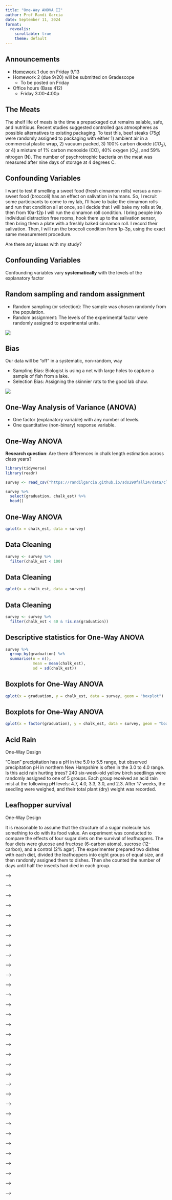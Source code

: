 ```yaml
---
title: "One-Way ANOVA II"
author: Prof Randi Garcia
date: September 11, 2024
format: 
  revealjs:
    scrollable: true
    theme: default
---
```


## Announcements

-   [Homework 1](https://randilgarcia.github.io/sds290fall24/homework.html) due on Friday 9/13
-   Homework 2 (due 9/20) will be submitted on Gradescope
    -   To be posted on Friday
-   Office hours (Bass 412)
    -   Friday 3:00-4:00p

## The Meats

The shelf life of meats is the time a prepackaged cut remains salable, safe, and nutritious. Recent studies suggested controlled gas atmospheres as possible alternatives to existing packaging. To test this, beef steaks (75$g$) were randomly assigned to packaging with either 1) ambient air in a commercial plastic wrap, 2) vacuum packed, 3) 100% carbon dioxide ($CO_2$), or 4) a mixture of 1% carbon monoxide (CO), 40% oxygen ($O_2$), and 59% nitrogen (N). The number of psychrotrophic bacteria on the meat was measured after nine days of storage at 4 degrees C.

## Confounding Variables

I want to test if smelling a sweet food (fresh cinnamon rolls) versus a non-sweet food (broccoli) has an effect on salivation in humans. So, I recruit some participants to come to my lab, I'll have to bake the cinnamon rolls and run that condition all at once, so I decide that I will bake my rolls at 9a, then from 10a-12p I will run the cinnamon roll condition. I bring people into individual distraction free rooms, hook them up to the salivation sensor, then bring them a plate with a freshly baked cinnamon roll. I record their salivation. Then, I will run the broccoli condition from 1p-3p, using the exact same measurement procedure.

Are there any issues with my study?

## Confounding Variables

Confounding variables vary **systematically** with the levels of the explanatory factor

## Random sampling and random assignment

-   Random sampling (or selection): The sample was chosen randomly from the population.
-   Random assignment: The levels of the experimental factor were randomly assigned to experimental units. 

![](pics/random.png)

## Bias

Our data will be "off" in a systematic, non-random, way

-   Sampling Bias: Biologist is using a net with large holes to capture a sample of fish from a lake.
-   Selection Bias: Assigning the skinnier rats to the good lab chow.

![](02_four_designs-figure/Bias.png)

## One-Way Analysis of Variance (ANOVA)

-   One factor (explanatory variable) with any number of levels.
-   One quantitative (non-binary) response variable.


## One-Way ANOVA

**Research question**: Are there differences in chalk length estimation across class years?

```r
library(tidyverse)
library(readr)

survey <- read_csv("https://randilgarcia.github.io/sds290fall24/data/class_survey_data.csv")

survey %>%
  select(graduation, chalk_est) %>%
  head()
```

## One-Way ANOVA

```r
qplot(x = chalk_est, data = survey)
```

## Data Cleaning

```r
survey <- survey %>%
  filter(chalk_est < 100)
```

## Data Cleaning

```r
qplot(x = chalk_est, data = survey)
```

## Data Cleaning

```r
survey <- survey %>%
  filter(chalk_est < 40 & !is.na(graduation))
```

## Descriptive statistics for One-Way ANOVA

```r
survey %>%
  group_by(graduation) %>%
  summarise(n = n(),
            mean = mean(chalk_est),
            sd = sd(chalk_est))
```

## Boxplots for One-Way ANOVA

```r
qplot(x = graduation, y = chalk_est, data = survey, geom = "boxplot")
```

## Boxplots for One-Way ANOVA

```r
qplot(x = factor(graduation), y = chalk_est, data = survey, geom = "boxplot")
```


## Acid Rain

One-Way Design

"Clean" precipitation has a pH in the 5.0 to 5.5 range, but observed precipitation pH in northern New Hampshire is often in the 3.0 to 4.0 range. Is this acid rain hurting trees? 240 six-week-old yellow birch seedlings were randomly assigned to one of 5 groups. Each group received an acid rain mist at the following pH levels: 4.7, 4.0, 3.3, 3.0, and 2.3. After 17 weeks, the seedling were weighed, and their total plant (dry) weight was recorded.

## Leafhopper survival

One-Way Design

It is reasonable to assume that the structure of a sugar molecule has something to do with its food value. An experiment was conducted to compare the effects of four sugar diets on the survival of leafhoppers. The four diets were glucose and fructose (6-carbon atoms), sucrose (12-carbon), and a control (2% agar). The experimenter prepared two dishes with each diet, divided the leafhoppers into eight groups of equal size, and then randomly assigned them to dishes. Then she counted the number of days until half the insects had died in each group.

<!-- # Fitting the One-Way ANOVA Model -->

<!-- ## Assembly Line Metaphor (Cobb, 2008) -->

<!-- ![](03_one-way-ANOVAII-figure/cobb.png) -->

<!-- [Remembering George Cobb](https://magazine.amstat.org/blog/2020/07/01/remembering-george-cobb-1947-2020/) -->

<!-- ## Assembly Line Metaphor -->

<!-- -   You book used the CAT scan metaphor: $$Body = Skeleton + Organ\:System + Everything\:Else$$ -->
<!-- -   I prefer the assembly line metaphor, but whatever makes sense to you! -->

<!-- ::: {.tenor-gif-embed data-postid="15055701" data-share-method="host" data-aspect-ratio="1.77778" data-width="50%"} -->
<!-- <a href="https://tenor.com/view/rabbit-work-mooncake-factory-working-rabbit-cute-gif-15055701">Rabbit Work GIF</a>from <a href="https://tenor.com/search/rabbit-gifs">Rabbit GIFs</a> -->
<!-- ::: -->

<!-- ```{=html} -->
<!-- <script type="text/javascript" async src="https://tenor.com/embed.js"></script> -->
<!-- ``` -->
<!-- ## Simulation in R: Assembly Line Metaphor -->

<!-- -   [Animal Data](https://randilgarcia.github.io/sds290fall24/code/01_animal_data.qmd) -->
<!-- -   [Assembly Line Metaphor code](https://randilgarcia.github.io/sds290fall24/code/02_informal_anova.qmd) -->

<!-- ## Leafhopper survival -->

<!-- One-Way Design -->

<!-- It is reasonable to assume that the structure of a sugar molecule has something to do with its food value. An experiment was conducted to compare the effects of four sugar diets on the survival of leafhoppers. The four diets were glucose and fructose (6-carbon atoms), sucrose (12-carbon), and a control (2% agar). The experimenter prepared two dishes with each diet, divided the leafhoppers into eight groups of equal size, and then randomly assigned them to dishes. Then she counted the number of days until half the insects had died in each group. -->

<!-- ## Decomposing the data -->

<!-- ```{r, echo = FALSE, message=FALSE, warning=FALSE} -->
<!-- library(knitr) -->
<!-- library(tidyverse) -->
<!-- library(mosaic) -->

<!-- kable(data.frame(control = c(2.3,1.7), sucrose = c(3.6, 4.0), glucose = c(2.9,2.7), fructose = c(2.1,2.3))) -->
<!-- ``` -->

<!-- -   Let's draw a factor diagram, including a place for the grand mean and residuals. -->

<!-- ## Leafhoppers -->

<!-- Bar graph of treatment condition averages. -->

<!-- ```{r, echo=FALSE} -->
<!-- leaf <- data.frame(diet = c("control","control","sucrose", "sucrose", "glucose", "glucose", "fructose","fructose"), days = c(2.3,1.7,3.6,4.0,2.9,2.7,2.1,2.3)) -->
<!-- leaf %>% -->
<!--   group_by(diet) %>% -->
<!--   summarise(means = mean(days)) %>% -->
<!--   mutate(bench = mean(means)) %>% -->
<!-- ggplot(aes(x = diet, y = means)) + -->
<!--   geom_bar(stat = "identity") + -->
<!--   geom_hline(aes(yintercept = bench), color = "red") -->


<!-- leaf <- leaf %>% -->
<!--   mutate(benchmark = mean(days)) %>% -->
<!--   group_by(diet) %>% -->
<!--   mutate(grp_mean = mean(days), -->
<!--          diet_effect = grp_mean - benchmark) %>% -->
<!--   ungroup() %>% -->
<!--   mutate(fitted = benchmark + diet_effect, -->
<!--          resid = days - grp_mean, -->
<!--          resid_alt = days - fitted) -->
<!-- ``` -->

<!-- ## Leafhoppers -->

<!-- -   We'll now start thinking about if those differences in treatment effects are real, or could possibly be due to chance error. -->
<!-- -   To the **factor diagram**, let's add in the grand mean, the effects for diet, and the residuals -->

<!-- ```{r, echo = FALSE} -->
<!-- kable(data.frame(' ' = c("","","group averages"), control = c(2.3,1.7, 2.0), sucrose = c(3.6, 4.0, 3.8), glucose = c(2.9,2.7,2.8), fructose = c(2.1,2.3,2.2))) -->
<!-- ``` -->

<!-- ## One-way ANOVA Model -->

<!-- $$Y = f(X) + \epsilon$$ For t-test our model is: $$Y = \mu_i + \epsilon$$ For One-Way ANOVA our model is: $$Y = \mu + \alpha_i + \epsilon$$ where $\mu$ is the grand mean, $\alpha_i$ is the treatment effect (difference from the grand mean for the $i^{th}$ group), and $\epsilon$ is the residual. -->

<!-- ### Note about using SLR for categorical variables -->

<!-- When we have a binary explanatory variable, X, where X is an indicator of category 2: -->

<!-- $$Y = \beta_0+\beta_1X_{indicator}+\epsilon$$ where $\beta_0$ is the mean of category 1, and $\beta_1$ is the difference between the mean of category 1 and the mean of category 2. -->

<!-- ## Analysis of Variance ANOVA -->

<!-- Formal ANOVA starts with the simple idea that we can compare our estimate of **treatment effect variability** to our estimate of **chance error variability** to measure how large our treatment effect is.  \ -->
<!-- $$Variability\:in\:Treatment\:E\mathit{f}\mathit{f}ects = True\:E\mathit{f}\mathit{f}ect\:Di\mathit{f}\mathit{f}erences + Error$$ $$Variability\:in\:Residuals = Error$$  \ -->
<!-- We can construct a comparison, which we will call F:  \ -->
<!-- $$F = \frac{Variability\:in\:Treatment\:E\mathit{f}\mathit{f}ects}{Variability\:in\:Residuals}=\frac{True\:E\mathit{f}\mathit{f}ect\:Di\mathit{f}\mathit{f}erences + Error}{Error}$$  \ -->
<!-- If our null hypothesis, ${H}_{0}: True\:E\mathit{f}\mathit{f}ect\:Di\mathit{f}\mathit{f}erences=0$, is true, then what would we expect the F-ratio to equal? -->

<!-- ## Sum of Squares (SS) -->

<!-- ANOVA measures variability in treatment effects with the sum of squares ($SS$) divided by the number of units of unique information ($df$). For the One-Way design: -->

<!-- $${SS}_{Treatments} = n\sum_{i=1}^{a}(\bar{y}_{i.}-\bar{y}_{..})^{2}$$ -->

<!-- $${SS}_{E} = \sum_{i=1}^{a}\sum_{j=1}^{n}({y}_{ij}-\bar{y}_{i.})^{2}$$ -->

<!-- $${SS}_{Total} = {SS}_{Treatments} + {SS}_{E}$$ -->

<!-- where $n$ is the group size, and $a$ is the number of treatments. -->

<!-- ## Degrees of Freedom (df) -->

<!-- The $df$ for a table equals the number of free numbers, the number of slots in the table you can fill in before the pattern of repetitions and adding to zero tell you what the remaining numbers have to be. -->

<!-- $${df}_{Treatments}=a-1$$ -->

<!-- $${df}_{E}=N-a$$ -->

<!-- ## Mean Squares (MS) -->

<!-- The ultimate statistic we want to calculate is -->

<!-- $$F = \frac{Variability\:in\:Treatment\:E\mathit{f}\mathit{f}ects}{Variability\:in\:Residuals}$$ -->

<!-- **Variability in treatment effects**: $${MS}_{Treatments}=\frac{{SS}_{Treatments}}{{df}_{Treatments}}$$ -->

<!-- **Variability in residuals** $${MS}_{E}=\frac{{SS}_{E}}{{df}_{E}}$$ -->

<!-- <!-- ## F-ratios and the F-distribution --> -->

<!-- <!-- Finally, the ratio of these two MS's is called the F ratio. The following quantity is our test statistic for the null hypothesis that there are no treatment effects. --> -->

<!-- <!-- $$F = \frac{{MS}_{Treatments}}{{MS}_{E}}$$ --> -->

<!-- <!-- If the null hypothesis is true, then F is a random variable $\sim F({df}_{Treatments}, {df}_{E})$. The [F-distribution](https://en.wikipedia.org/wiki/F-distribution). --> -->

<!-- <!-- ```{r, eval=FALSE} --> -->

<!-- <!-- qplot(x = rf(500, 3, 4), geom = "density") --> -->

<!-- <!-- ``` --> -->

<!-- <!-- Six Fisher Assumptions --> -->

<!-- <!-- ======================================================= --> -->

<!-- <!-- type: section --> -->

<!-- <!-- Six Fisher Assumptions --> -->

<!-- <!-- ======================================================= --> -->

<!-- <!-- ![](04_exp_decisions-figure/CA-SINZ2.png) --> -->

<!-- <!-- *** --> -->

<!-- <!-- - C. Constant effects --> -->

<!-- <!-- - A. Additive effects --> -->

<!-- <!-- - S. Same standard deviations --> -->

<!-- <!-- - I. Independent residuals --> -->

<!-- <!-- - N. Normally distributed residuals --> -->

<!-- <!-- - Z. Zero mean residuals --> -->

<!-- <!-- C. Constant effects --> -->

<!-- <!-- ======================================================= --> -->

<!-- <!-- We assume every observation in a similar condition is affected exactly the same. (Gets the same true score).   --> -->

<!-- <!-- ```{r, eval=FALSE} --> -->

<!-- <!-- animals_sim <- animals %>% --> -->

<!-- <!--   mutate(benchmark = mean(calm)) %>% --> -->

<!-- <!--   group_by(animal) %>% --> -->

<!-- <!--   mutate(animal_mean = mean(calm), --> -->

<!-- <!--          aminal_effect = animal_mean - benchmark) --> -->

<!-- <!-- ``` --> -->

<!-- <!-- A. Additive effects --> -->

<!-- <!-- ======================================================= --> -->

<!-- <!-- We add the effects as we go down the assembly line.  --> -->

<!-- The interaction effect captures the possibility that conditions have non-additive effects, but it is also added to everythign else.  -->

<!-- ```{r, eval=FALSE} -->

<!-- calm_sim = benchmark  -->

<!--          + aminal_effect  -->

<!--          + cue_effect  -->

<!--          + interaction_effect  -->

<!--          + student_effect  -->

<!-- ``` -->

<!-- S. Same standard deviations -->

<!-- ======================================================= -->

<!-- The peice of code for adding error is not dependent on which condition the observations is in. -->

<!-- ```{r, eval=FALSE} -->

<!--  + rnorm(64, 0, 0.65) -->

<!-- ``` -->

<!-- I. Independent residuals -->

<!-- ======================================================= -->

<!-- Takes 64 independent draws from a normal distribution. -->

<!-- ```{r, eval=FALSE} -->

<!--  + rnorm(64, 0, 0.65) -->

<!-- ``` -->

<!-- N. Normally distributed residuals -->

<!-- ======================================================= -->

<!-- It's `rnorm()`, and not `rbinom()` or `rpois()`... -->

<!-- ```{r, eval=FALSE} -->

<!--  + rnorm(64, 0, 0.65) -->

<!-- ``` -->

<!-- Z. Zero mean residuals -->

<!-- ======================================================= -->

<!-- The second argument is the mean. -->

<!-- ```{r, eval=FALSE} -->

<!--  + rnorm(64, 0, 0.65) -->

<!-- ``` -->
